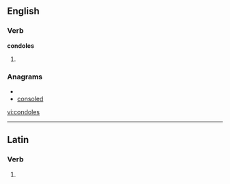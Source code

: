 
==English==

===Verb===
'''condoles'''

# {{third-person singular of|[[condole]]}}

===Anagrams===
* {{alphagram|cdelnoos}}
* [[consoled#English|consoled]]


[[vi:condoles]]

----
==Latin==

===Verb===
{{la-verb-form|condolēs}}

# {{conjugation of|condoleo|condoleō|2|s|pres|act|ind|lang=la}}
{{count page|[[Wiktionary:Page count]]}}
{{rfc-auto}}